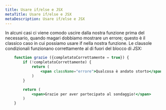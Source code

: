 ```yaml
---
title: Usare if/else e JSX
metaTitle: Usare if/else e JSX
metaDescription: Usare if/else e JSX
---
```


In alcuni casi ci viene comodo uscire dalla nostra funzione prima del necessario, quando magari dobbiamo mostrare un errore; questo è il classico caso in cui possiamo usare if nella nostra funzione. Le clausole condizionali funzionano correttamente al di fuori del blocco di JSX:

```jsx
    function grazie ({completatoCorrettamente = true}) {
        if (!completatoCorrettamente) {
            return (
                <span className="errore">Qualcosa è andato storto</span>
            )
        }

        return (
            <span>Grazie per aver partecipato al sondaggio!</span>
        )
    }
```